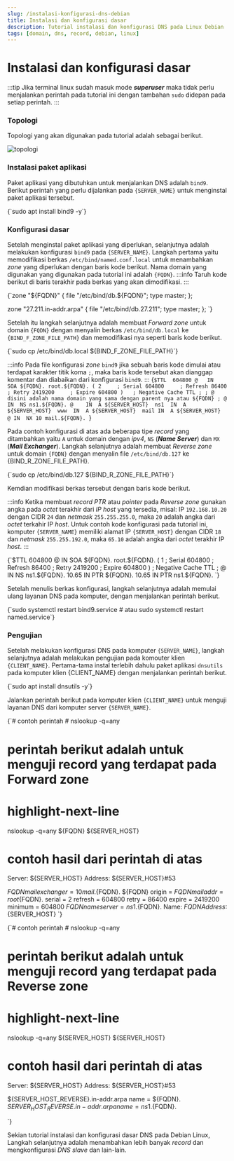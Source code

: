 ```yaml
---
slug: /instalasi-konfigurasi-dns-debian
title: Instalasi dan konfigurasi dasar
description: Tutorial instalasi dan konfigurasi DNS pada Linux Debian
tags: [domain, dns, record, debian, linux]
---
```




# Instalasi dan konfigurasi dasar

:::tip
Jika terminal linux sudah masuk mode **_superuser_** maka tidak perlu menjalankan perintah pada tutorial ini dengan tambahan `sudo` didepan pada setiap perintah.
:::

### Topologi

Topologi yang akan digunakan pada tutorial adalah sebagai berikut.

![topologi](./img/ss-dns-topology.png)

### Instalasi paket aplikasi

Paket aplikasi yang dibutuhkan untuk menjalankan DNS adalah `bind9`. Berikut perintah yang perlu dijalankan pada <code>{SERVER_NAME}</code> untuk menginstal paket aplikasi tersebut.

<CodeBlock language="bash" title="CLI">
{`sudo apt install bind9 -y`}
</CodeBlock>

### Konfigurasi dasar

Setelah menginstal paket aplikasi yang diperlukan, selanjutnya adalah melakukan konfigurasi `bind9` pada <code>{SERVER_NAME}</code>. Langkah pertama yaitu memodifikasi berkas `/etc/bind/named.conf.local` untuk menambahkan _zone_ yang diperlukan dengan baris kode berikut. Nama domain yang digunakan yang digunakan pada tutorial ini adalah <code>{FQDN}</code>.
:::info
Taruh kode berikut di baris terakhir pada berkas yang akan dimodifikasi.
:::

<CodeBlock language="text" title="/etc/bind/named.conf.local" showLineNumbers>
{`zone "${FQDN}" {
    file "/etc/bind/db.${FQDN}";
    type master;
};

zone "27.211.in-addr.arpa" {
    file "/etc/bind/db.27.211";
    type master;
};
`}
</CodeBlock>

Setelah itu langkah selanjutnya adalah membuat _Forward zone_ untuk domain <code>{FQDN}</code> dengan menyalin berkas `/etc/bind/db.local` ke <code>{BIND_F_ZONE_FILE_PATH}</code> dan memodifikasi nya seperti baris kode berikut.

<CodeBlock language="bash" title="CLI">
{`sudo cp /etc/bind/db.local ${BIND_F_ZONE_FILE_PATH}`}
</CodeBlock>

:::info
Pada file konfigurasi _zone_ `bind9` jika sebuah baris kode dimulai atau terdapat karakter titik koma `;`, maka baris kode tersebut akan dianggap komentar dan diabaikan dari konfigurasi `bind9`.
:::
<CodeBlock language="text" title={BIND_F_ZONE_FILE_PATH} showLineNumbers>
{`$TTL	604800
@	IN	SOA	${FQDN}. root.${FQDN}. (
			      2		; Serial
			 604800		; Refresh
			  86400		; Retry
			2419200		; Expire
			 604800 )	; Negative Cache TTL
;
; @ disini adalah nama domain yang sama dengan parent nya atau ${FQDN}
;
@    IN  NS ns1.${FQDN}.
@    IN  A ${SERVER_HOST} 
ns1  IN  A ${SERVER_HOST} 
www  IN  A ${SERVER_HOST} 
mail IN  A ${SERVER_HOST} 
@ IN  NX 10 mail.${FQDN}.
`}
</CodeBlock>

Pada contoh konfigurasi di atas ada beberapa tipe _record_ yang ditambahkan yaitu `A` untuk domain dengan _ipv4_, `NS` (**_Name Server_**) dan `MX` (**_Mail Exchanger_**). Langkah selanjutnya adalah membuat _Reverse zone_ untuk domain <code>{FQDN}</code> dengan menyalin file `/etc/bind/db.127` ke {BIND_R_ZONE_FILE_PATH}.

<CodeBlock language="bash" title="CLI">
{`sudo cp /etc/bind/db.127 ${BIND_R_ZONE_FILE_PATH}`}
</CodeBlock>

Kemdian modifikasi berkas tersebut dengan baris kode berikut.

:::info
Ketika membuat _record PTR_ atau _pointer_ pada _Reverse zone_ gunakan angka pada _octet_ terakhir dari _IP host_ yang tersedia, misal: IP `192.168.10.20` dengan CIDR `24` dan _netmask_ `255.255.255.0`, maka `20` adalah angka dari _octet_ terkahir IP _host_. Untuk contoh kode konfigurasi pada tutorial ini, komputer <code>{SERVER_NAME}</code> memiliki alamat IP <code>{SERVER_HOST}</code> dengan CIDR `18` dan _netmask_ `255.255.192.0`, maka `65.10` adalah angka dari _octet_ terakhir IP _host_.
:::

<CodeBlock language="text" title={BIND_R_ZONE_FILE_PATH} showLineNumbers>
{`$TTL	604800
@	IN	SOA	${FQDN}. root.${FQDN}. (
			      1		; Serial
			 604800		; Refresh
			  86400		; Retry
			2419200		; Expire
			 604800 )	; Negative Cache TTL
; 
@	IN	NS  ns1.${FQDN}.
10.65	IN  PTR	${FQDN}.
10.65	IN  PTR	ns1.${FQDN}.
`}
</CodeBlock>

Setelah menulis berkas konfigurasi, langkah selanjutnya adalah memulai ulang layanan DNS pada komputer, dengan menjalankan perintah berikut.

<CodeBlock language="bash" title="CLI">
{`sudo systemctl restart bind9.service
# atau
sudo systemctl restart named.service`}
</CodeBlock>

### Pengujian

Setelah melakukan konfigurasi DNS pada komputer <code>{SERVER_NAME}</code>, langkah selanjutnya adalah melakukan pengujian pada komouter klien <code>{CLIENT_NAME}</code>. Pertama-tama instal terlebih dahulu paket aplikasi `dnsutils` pada komputer klien {CLIENT_NAME} dengan menjalankan perintah berikut.

<CodeBlock language="bash" title="CLI">
{`sudo apt install dnsutils -y`}
</CodeBlock>

Jalankan perintah berikut pada komputer klien <code>{CLIENT_NAME}</code> untuk menguji layanan DNS dari komputer server <code>{SERVER_NAME}</code>.

<CodeBlock language="bash" title="CLI">
{`# contoh perintah
# nslookup -q=any <nama domain> <IP server DNS>

# perintah berikut adalah untuk menguji record yang terdapat pada Forward zone
# highlight-next-line
nslookup -q=any ${FQDN} ${SERVER_HOST}

# contoh hasil dari perintah di atas
Server:        ${SERVER_HOST} 
Address:        ${SERVER_HOST}#53

${FQDN}      mail exchanger = 10 mail.${FQDN}.
${FQDN}
        origin = ${FQDN} 
        mail addr = root${FQDN}.
        serial = 2
        refresh = 604800
        retry = 86400
        expire = 2419200
        minimum = 604800
${FQDN}      nameserver = ns1.${FQDN}.
Name:  ${FQDN} 
Address:${SERVER_HOST} 
`}
</CodeBlock>

<CodeBlock language="bash" title="CLI">
{`# contoh perintah
# nslookup -q=any <alamat IP> <IP server DNS>

# perintah berikut adalah untuk menguji record yang terdapat pada Reverse zone
# highlight-next-line
nslookup -q=any ${SERVER_HOST} ${SERVER_HOST}

# contoh hasil dari perintah di atas
Server:         ${SERVER_HOST}
Address:        ${SERVER_HOST}#53

${SERVER_HOST_REVERSE}.in-addr.arpa       name = ${FQDN}.
${SERVER_HOST_REVERSE}.in-addr.arpa       name = ns1.${FQDN}.

`}
</CodeBlock>

Sekian tutorial instalasi dan konfigurasi dasar DNS pada Debian Linux, Langkah selanjutnya adalah menambahkan lebih banyak _record_ dan mengkonfigurasi _DNS slave_ dan lain-lain.

